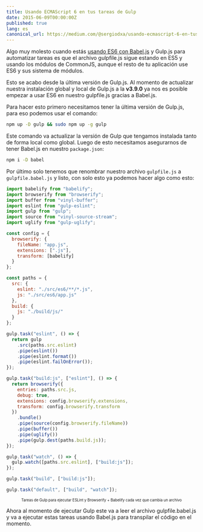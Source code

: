 ```yaml
---
title: Usando ECMAScript 6 en tus tareas de Gulp
date: 2015-06-09T00:00:00Z
published: true
lang: es
canonical_url: https://medium.com/@sergiodxa/usando-ecmascript-6-en-tus-tareas-de-gulp-a05f83f8bbac
---
```


Algo muy molesto cuando estás
[usando ES6 con Babel.js](/articles/medium/usando-ecmascript-6-2015-con-babel) y
Gulp.js para automatizar tareas es que el archivo gulpfile.js sigue estando en
ES5 y usando los módulos de CommonJS, aunque el resto de tu aplicación use ES6 y
sus sistema de módulos.

Esto se acabo desde la última versión de Gulp.js. Al momento de actualizar
nuestra instalación global y local de Gulp.js a la **v3.9.0** ya nos es posible
empezar a usar ES6 en nuestro gulpfile.js gracias a Babel.js.

Para hacer esto primero necesitamos tener la última versión de Gulp.js, para eso
podemos usar el comando:

```bash
npm up -D gulp && sudo npm up -g gulp
```

Este comando va actualizar la versión de Gulp que tengamos instalada tanto de
forma local como global. Luego de esto necesitamos asegurarnos de tener Babel.js
en nuestro `package.json`:

```bash
npm i -D babel
```

Por último solo tenemos que renombrar nuestro archivo `gulpfile.js` a
`gulpfile.babel.js` y listo, con solo esto ya podemos hacer algo como esto:

```js
import babelify from "babelify";
import browserify from "browserify";
import buffer from "vinyl-buffer";
import eslint from "gulp-eslint";
import gulp from "gulp";
import source from "vinyl-source-stream";
import uglify from "gulp-uglify";

const config = {
  browserify: {
    fileName: "app.js",
    extensions: [".js"],
    transform: [babelify]
  }
};

const paths = {
  src: {
    eslint: "./src/es6/**/*.js",
    js: "./src/es6/app.js"
  },
  build: {
    js: "./build/js/"
  }
};

gulp.task("eslint", () => {
  return gulp
    .src(paths.src.eslint)
    .pipe(eslint())
    .pipe(eslint.format())
    .pipe(eslint.failOnError());
});

gulp.task("build:js", ["eslint"], () => {
  return browserify({
    entries: paths.src.js,
    debug: true,
    extensions: config.browserify.extensions,
    transform: config.browserify.transform
  })
    .bundle()
    .pipe(source(config.browserify.fileName))
    .pipe(buffer())
    .pipe(uglify())
    .pipe(gulp.dest(paths.build.js));
});

gulp.task("watch", () => {
  gulp.watch([paths.src.eslint], ["build:js"]);
});

gulp.task("build", ["build:js"]);

gulp.task("default", ["build", "watch"]);
```

<center>
  <small>
    <small>
      Tareas de Gulp para ejecutar ESLint y Browserify + Babelify cada vez que
      cambia un archivo
    </small>
  </small>
</center>

Ahora al momento de ejecutar Gulp este va a leer el archivo gulpfile.babel.js y
va a ejecutar estas tareas usando Babel.js para transpilar el código en el
momento.
